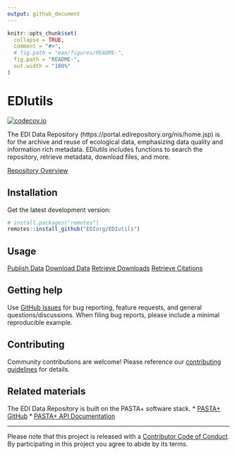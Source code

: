```yaml
---
output: github_document
---
```


<!-- README.md is generated from README.Rmd. Please edit that file -->

```r
knitr::opts_chunk$set(
  collapse = TRUE,
  comment = "#>",
  # fig.path = "man/figures/README-",
  fig.path = "README-",
  out.width = "100%"
)
```

# EDIutils

<!-- badges: start -->
[![codecov.io](https://codecov.io/github/EDIorg/EDIutils/coverage.svg?branch=master)](https://codecov.io/github/EDIorg/EDIutils?branch=master)
<!-- badges: end -->

The EDI Data Repository (https://portal.edirepository.org/nis/home.jsp) is for the archive and reuse of ecological data, emphasizing data quality and information rich metadata. EDIutils includes functions to search the repository, retrieve metadata, download files, and more.

[Repository Overview]()

## Installation

Get the latest development version:
```r
# install.packages("remotes")
remotes::install_github("EDIorg/EDIutils")
```

## Usage

[Publish Data]()
[Download Data]()
[Retrieve Downloads]()
[Retrieve Citations]()

## Getting help

Use [GitHub Issues](https://github.com/EDIorg/EDIutils/issues) for bug reporting, feature requests, and general questions/discussions. When filing bug reports, please include a minimal reproducible example.

## Contributing

Community contributions are welcome! Please reference our [contributing guidelines](https://github.com/EDIorg/EDIutils/blob/master/CONTRIBUTING.md) for details.

## Related materials

The EDI Data Repository is built on the PASTA+ software stack.
* [PASTA+ GitHub](https://github.com/PASTAplus/PASTA)
* [PASTA+ API Documentation](https://pastaplus-core.readthedocs.io/en/latest/index.html#)

-----

Please note that this project is released with a [Contributor Code of Conduct](https://github.com/EDIorg/EDIutils/blob/master/CODE_OF_CONDUCT.md). By participating in this project you agree to abide by its terms.